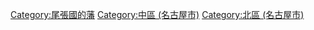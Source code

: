 [[Category:尾張國的藩|Category:尾張國的藩]]
[[Category:中區_(名古屋市)|Category:中區 (名古屋市)]]
[[Category:北區_(名古屋市)|Category:北區 (名古屋市)]]